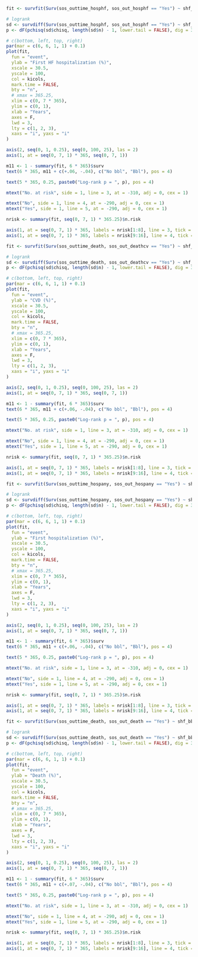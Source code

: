 ```r
fit <- survfit(Surv(sos_outtime_hosphf, sos_out_hosphf == "Yes") ~ shf_bbl, data = matchp)

# logrank
sd <- survdiff(Surv(sos_outtime_hosphf, sos_out_hosphf == "Yes") ~ shf_bbl, data = matchp)
p <- dF(pchisq(sd$chisq, length(sd$n) - 1, lower.tail = FALSE), dig = 3, p = TRUE)

# c(bottom, left, top, right)
par(mar = c(6, 6, 1, 1) + 0.1)
plot(fit,
  fun = "event",
  ylab = "First HF hospitalization (%)",
  xscale = 30.5,
  yscale = 100,
  col = kicols,
  mark.time = FALSE,
  bty = "n",
  # xmax = 365.25,
  xlim = c(0, 7 * 365),
  ylim = c(0, 1),
  xlab = "Years",
  axes = F,
  lwd = 3,
  lty = c(1, 2, 3),
  xaxs = "i", yaxs = "i"
)

axis(2, seq(0, 1, 0.25), seq(0, 100, 25), las = 2)
axis(1, at = seq(0, 7, 1) * 365, seq(0, 7, 1))

m11 <- 1 - summary(fit, 6 * 365)$surv
text(6 * 365, m11 + c(+.06, -.04), c("No bbl", "Bbl"), pos = 4)

text(5 * 365, 0.25, paste0("Log-rank p = ", p), pos = 4)

mtext("No. at risk", side = 1, line = 3, at = -310, adj = 0, cex = 1)

mtext("No", side = 1, line = 4, at = -290, adj = 0, cex = 1)
mtext("Yes", side = 1, line = 5, at = -290, adj = 0, cex = 1)

nrisk <- summary(fit, seq(0, 7, 1) * 365.25)$n.risk

axis(1, at = seq(0, 7, 1) * 365, labels = nrisk[1:8], line = 3, tick = FALSE, cex.axis = 1)
axis(1, at = seq(0, 7, 1) * 365, labels = nrisk[9:16], line = 4, tick = FALSE, cex.axis = 1)
```

```r
fit <- survfit(Surv(sos_outtime_death, sos_out_deathcv == "Yes") ~ shf_bbl, data = matchp)

# logrank
sd <- survdiff(Surv(sos_outtime_death, sos_out_deathcv == "Yes") ~ shf_bbl, data = matchp)
p <- dF(pchisq(sd$chisq, length(sd$n) - 1, lower.tail = FALSE), dig = 3, p = TRUE)

# c(bottom, left, top, right)
par(mar = c(6, 6, 1, 1) + 0.1)
plot(fit,
  fun = "event",
  ylab = "CVD (%)",
  xscale = 30.5,
  yscale = 100,
  col = kicols,
  mark.time = FALSE,
  bty = "n",
  # xmax = 365.25,
  xlim = c(0, 7 * 365),
  ylim = c(0, 1),
  xlab = "Years",
  axes = F,
  lwd = 3,
  lty = c(1, 2, 3),
  xaxs = "i", yaxs = "i"
)

axis(2, seq(0, 1, 0.25), seq(0, 100, 25), las = 2)
axis(1, at = seq(0, 7, 1) * 365, seq(0, 7, 1))

m11 <- 1 - summary(fit, 6 * 365)$surv
text(6 * 365, m11 + c(+.06, -.04), c("No bbl", "Bbl"), pos = 4)

text(5 * 365, 0.25, paste0("Log-rank p = ", p), pos = 4)

mtext("No. at risk", side = 1, line = 3, at = -310, adj = 0, cex = 1)

mtext("No", side = 1, line = 4, at = -290, adj = 0, cex = 1)
mtext("Yes", side = 1, line = 5, at = -290, adj = 0, cex = 1)

nrisk <- summary(fit, seq(0, 7, 1) * 365.25)$n.risk

axis(1, at = seq(0, 7, 1) * 365, labels = nrisk[1:8], line = 3, tick = FALSE, cex.axis = 1)
axis(1, at = seq(0, 7, 1) * 365, labels = nrisk[9:16], line = 4, tick = FALSE, cex.axis = 1)
```

```r
fit <- survfit(Surv(sos_outtime_hospany, sos_out_hospany == "Yes") ~ shf_bbl, data = matchp)

# logrank
sd <- survdiff(Surv(sos_outtime_hospany, sos_out_hospany == "Yes") ~ shf_bbl, data = matchp)
p <- dF(pchisq(sd$chisq, length(sd$n) - 1, lower.tail = FALSE), dig = 3, p = TRUE)

# c(bottom, left, top, right)
par(mar = c(6, 6, 1, 1) + 0.1)
plot(fit,
  fun = "event",
  ylab = "First hospitalization (%)",
  xscale = 30.5,
  yscale = 100,
  col = kicols,
  mark.time = FALSE,
  bty = "n",
  # xmax = 365.25,
  xlim = c(0, 7 * 365),
  ylim = c(0, 1),
  xlab = "Years",
  axes = F,
  lwd = 3,
  lty = c(1, 2, 3),
  xaxs = "i", yaxs = "i"
)

axis(2, seq(0, 1, 0.25), seq(0, 100, 25), las = 2)
axis(1, at = seq(0, 7, 1) * 365, seq(0, 7, 1))

m11 <- 1 - summary(fit, 6 * 365)$surv
text(6 * 365, m11 + c(+.06, -.04), c("No bbl", "Bbl"), pos = 4)

text(5 * 365, 0.25, paste0("Log-rank p = ", p), pos = 4)

mtext("No. at risk", side = 1, line = 3, at = -310, adj = 0, cex = 1)

mtext("No", side = 1, line = 4, at = -290, adj = 0, cex = 1)
mtext("Yes", side = 1, line = 5, at = -290, adj = 0, cex = 1)

nrisk <- summary(fit, seq(0, 7, 1) * 365.25)$n.risk

axis(1, at = seq(0, 7, 1) * 365, labels = nrisk[1:8], line = 3, tick = FALSE, cex.axis = 1)
axis(1, at = seq(0, 7, 1) * 365, labels = nrisk[9:16], line = 4, tick = FALSE, cex.axis = 1)
```

```r
fit <- survfit(Surv(sos_outtime_death, sos_out_death == "Yes") ~ shf_bbl, data = matchp)

# logrank
sd <- survdiff(Surv(sos_outtime_death, sos_out_death == "Yes") ~ shf_bbl, data = matchp)
p <- dF(pchisq(sd$chisq, length(sd$n) - 1, lower.tail = FALSE), dig = 3, p = TRUE)

# c(bottom, left, top, right)
par(mar = c(6, 6, 1, 1) + 0.1)
plot(fit,
  fun = "event",
  ylab = "Death (%)",
  xscale = 30.5,
  yscale = 100,
  col = kicols,
  mark.time = FALSE,
  bty = "n",
  # xmax = 365.25,
  xlim = c(0, 7 * 365),
  ylim = c(0, 1),
  xlab = "Years",
  axes = F,
  lwd = 3,
  lty = c(1, 2, 3),
  xaxs = "i", yaxs = "i"
)

axis(2, seq(0, 1, 0.25), seq(0, 100, 25), las = 2)
axis(1, at = seq(0, 7, 1) * 365, seq(0, 7, 1))

m11 <- 1 - summary(fit, 6 * 365)$surv
text(6 * 365, m11 + c(+.07, -.04), c("No bbl", "Bbl"), pos = 4)

text(5 * 365, 0.25, paste0("Log-rank p = ", p), pos = 4)

mtext("No. at risk", side = 1, line = 3, at = -310, adj = 0, cex = 1)

mtext("No", side = 1, line = 4, at = -290, adj = 0, cex = 1)
mtext("Yes", side = 1, line = 5, at = -290, adj = 0, cex = 1)

nrisk <- summary(fit, seq(0, 7, 1) * 365.25)$n.risk

axis(1, at = seq(0, 7, 1) * 365, labels = nrisk[1:8], line = 3, tick = FALSE, cex.axis = 1)
axis(1, at = seq(0, 7, 1) * 365, labels = nrisk[9:16], line = 4, tick = FALSE, cex.axis = 1)
```
